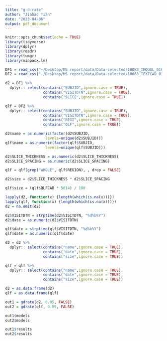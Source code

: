 ```yaml
---
title: "g-d-rate"
author: "Jiahao Tian"
date: "2023-04-06"
output: pdf_document
---
```


```r
knitr::opts_chunk$set(echo = TRUE)
library(tidyverse)
library(dplyr)
library(readr)
library(tumgr)
library(minpack.lm)
```


```r
DF1 = read_csv("~/Desktop/MS report/data/Data-selected/10083_IMQUAL_01Oct2021.csv")
DF2 = read_csv("~/Desktop/MS report/data/Data-selected/10083_TEXTCAD_01Oct2021.csv")
```


```r
d2 = DF1 %>% 
  dplyr:: select(contains("SUBJID",ignore.case = TRUE), 
                 contains("VISITDTN",ignore.case = TRUE),
                 contains("SLICE",ignore.case = TRUE))

qlf = DF2 %>% 
  dplyr:: select(contains("SUBJID",ignore.case = TRUE), 
                 contains("VISITDTN",ignore.case = TRUE),
                 contains("REGI",ignore.case = TRUE), 
                 contains("QLF",ignore.case = TRUE))
```


```R
d2$name = as.numeric(factor(d2$SUBJID, 
                  levels=unique(d2$SUBJID)))
qlf$name = as.numeric(factor(qlf$SUBJID, 
                  levels=unique(qlf$SUBJID)))

d2$SLICE_THICKNESS = as.numeric(d2$SLICE_THICKNESS)
d2$SLICE_SPACING = as.numeric(d2$SLICE_SPACING)

qlf = qlf[grep("WHOLE", qlf$REGION), , drop = FALSE]
```


```r
d2$size = d2$SLICE_THICKNESS * d2$SLICE_SPACING 

qlf$size = (qlf$QLFCAD * 5014) / 100
```


```r
lapply(d2, function(x) {length(which(is.na(x)))})
lapply(qlf, function(x) {length(which(is.na(x)))})
d2 = na.omit(d2)
```


```r
d2$VISITDTN = strptime(d2$VISITDTN, "%d%b%Y")
d2$date = as.numeric(d2$VISITDTN)

qlf$date = strptime(qlf$VISITDTN, "%d%b%Y")
qlf$date = as.numeric(qlf$date)
```

```r
d2 = d2 %>% 
  dplyr:: select(contains("name",ignore.case = TRUE), 
                 contains("date",ignore.case = TRUE),
                 contains("size",ignore.case = TRUE))

qlf = qlf %>% 
  dplyr:: select(contains("name",ignore.case = TRUE), 
                 contains("date",ignore.case = TRUE),
                 contains("size",ignore.case = TRUE))

```

```r
d2 = as.data.frame(d2)
qlf = as.data.frame(qlf)
```

```r
out1 = gdrate(d2, 0.05, FALSE)
out2 = gdrate(qlf, 0.05, FALSE)

out1$models
out2$models

```


```r
out1$results
out2$results

```